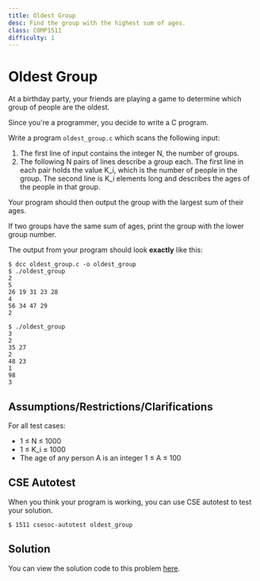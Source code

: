 ```yaml
---
title: Oldest Group
desc: Find the group with the highest sum of ages.
class: COMP1511
difficulty: 1
---
```


# Oldest Group

At a birthday party, your friends are playing a game to determine which group of people are the oldest.

Since you're a programmer, you decide to write a C program.

Write a program `oldest_group.c` which scans the following input:

1. The first line of input contains the integer N, the number of groups.
2. The following N pairs of lines describe a group each. The first line in each pair holds the value K_i, which is the number of people in the group. The second line is K_i elements long and describes the ages of the people in that group.

Your program should then output the group with the largest sum of their ages.

If two groups have the same sum of ages, print the group with the lower group number.

The output from your program should look **exactly** like this:

```bash:~/1511-revision/oldest_group
$ dcc oldest_group.c -o oldest_group
$ ./oldest_group
2
5
26 19 31 23 28
4
56 34 47 29
2
```

```bash:~/1511-revision/oldest_group
$ ./oldest_group
3
2
35 27
2
48 23
1
98
3
```

## Assumptions/Restrictions/Clarifications

For all test cases:

- 1 ≤ N ≤ 1000
- 1 ≤ K_i ≤ 1000
- The age of any person A is an integer 1 ≤ A ≤ 100

## CSE Autotest

When you think your program is working, you can use CSE autotest to test your solution.

```bash:~/1511-revision/oldest_group:~
$ 1511 csesoc-autotest oldest_group
```

## Solution

You can view the solution code to this problem [here](https://github.com/Allynixtor/comp1511-23T1-problems/blob/main/solutions/oldest-group/solution.c).
